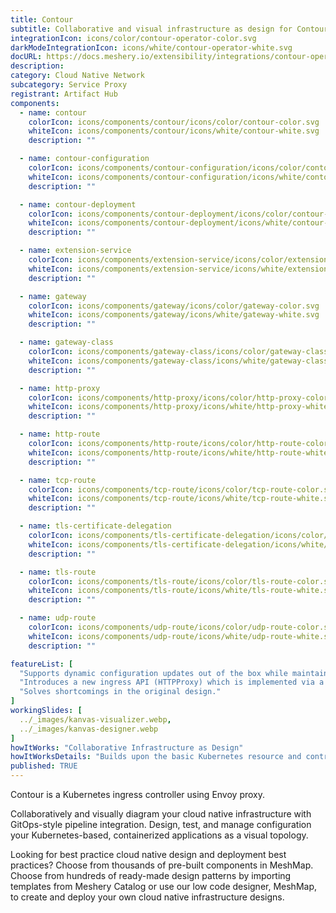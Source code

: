 ---
title: Contour
subtitle: Collaborative and visual infrastructure as design for Contour
integrationIcon: icons/color/contour-operator-color.svg
darkModeIntegrationIcon: icons/white/contour-operator-white.svg
docURL: https://docs.meshery.io/extensibility/integrations/contour-operator
description: 
category: Cloud Native Network
subcategory: Service Proxy
registrant: Artifact Hub
components:
  - name: contour
    colorIcon: icons/components/contour/icons/color/contour-color.svg
    whiteIcon: icons/components/contour/icons/white/contour-white.svg
    description: ""

  - name: contour-configuration
    colorIcon: icons/components/contour-configuration/icons/color/contour-configuration-color.svg
    whiteIcon: icons/components/contour-configuration/icons/white/contour-configuration-white.svg
    description: ""

  - name: contour-deployment
    colorIcon: icons/components/contour-deployment/icons/color/contour-deployment-color.svg
    whiteIcon: icons/components/contour-deployment/icons/white/contour-deployment-white.svg
    description: ""

  - name: extension-service
    colorIcon: icons/components/extension-service/icons/color/extension-service-color.svg
    whiteIcon: icons/components/extension-service/icons/white/extension-service-white.svg
    description: ""

  - name: gateway
    colorIcon: icons/components/gateway/icons/color/gateway-color.svg
    whiteIcon: icons/components/gateway/icons/white/gateway-white.svg
    description: ""

  - name: gateway-class
    colorIcon: icons/components/gateway-class/icons/color/gateway-class-color.svg
    whiteIcon: icons/components/gateway-class/icons/white/gateway-class-white.svg
    description: ""

  - name: http-proxy
    colorIcon: icons/components/http-proxy/icons/color/http-proxy-color.svg
    whiteIcon: icons/components/http-proxy/icons/white/http-proxy-white.svg
    description: ""

  - name: http-route
    colorIcon: icons/components/http-route/icons/color/http-route-color.svg
    whiteIcon: icons/components/http-route/icons/white/http-route-white.svg
    description: ""

  - name: tcp-route
    colorIcon: icons/components/tcp-route/icons/color/tcp-route-color.svg
    whiteIcon: icons/components/tcp-route/icons/white/tcp-route-white.svg
    description: ""

  - name: tls-certificate-delegation
    colorIcon: icons/components/tls-certificate-delegation/icons/color/tls-certificate-delegation-color.svg
    whiteIcon: icons/components/tls-certificate-delegation/icons/white/tls-certificate-delegation-white.svg
    description: ""

  - name: tls-route
    colorIcon: icons/components/tls-route/icons/color/tls-route-color.svg
    whiteIcon: icons/components/tls-route/icons/white/tls-route-white.svg
    description: ""

  - name: udp-route
    colorIcon: icons/components/udp-route/icons/color/udp-route-color.svg
    whiteIcon: icons/components/udp-route/icons/white/udp-route-white.svg
    description: ""

featureList: [
  "Supports dynamic configuration updates out of the box while maintaining a lightweight profile.",
  "Introduces a new ingress API (HTTPProxy) which is implemented via a Custom Resource Definition (CRD).",
  "Solves shortcomings in the original design."
]
workingSlides: [
  ../_images/kanvas-visualizer.webp,
  ../_images/kanvas-designer.webp
]
howItWorks: "Collaborative Infrastructure as Design"
howItWorksDetails: "Builds upon the basic Kubernetes resource and controller concepts, but includes domain-specific knowledge to automate the entire lifecycle of Contour."
published: TRUE
---
<p>
Contour is a Kubernetes ingress controller using Envoy proxy.
</p>
<p>
    Collaboratively and visually diagram your cloud native infrastructure with GitOps-style pipeline integration. Design, test, and manage configuration your Kubernetes-based, containerized applications as a visual topology.
</p>
<p>
    Looking for best practice cloud native design and deployment best practices? Choose from thousands of pre-built components in MeshMap. Choose from hundreds of ready-made design patterns by importing templates from Meshery Catalog or use our low code designer, MeshMap, to create and deploy your own cloud native infrastructure designs.
</p>
